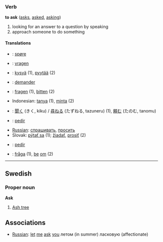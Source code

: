 ===Verb===
'''to ask''' ([[asks]], [[asked]], [[asking]])

# looking for an answer to a question by speaking
# approach someone to do something

====Translations====
*{{da}}: [[spøre]]
*{{nl}}: [[vragen]]
*{{fi}}: [[kysyä]] (1), [[pyytää]] (2)
*{{fr}}: [[demander]]
*{{de}}: [[fragen]] (1), [[bitten]] (2)
*Indonesian: [[tanya]] (1), [[minta]] (2)
*{{ja}}: [[聞く]] (きく, kiku) / [[尋ねる]] (たずねる, tazuneru) (1), [[頼む]] (たのむ, tanomu)
*{{pt}}: [[pedir]]
*[[Russian]]: [[спрашивать]], [[просить]]
*Slovak: [[pýtať sa]] (1); [[žiadať]], [[prosiť]] (2)
*{{es}}: [[pedir]]
*{{sv}}: [[fråga]] (1), [[be]] [[om]] (2)

----

==Swedish==
===Proper noun===
'''Ask'''

# [[Ash tree]]

==Associations==
*[[Russian]]: [[let]] [[me]] [[ask]] [[you]] летом (in summer) ласковую (affectionate)